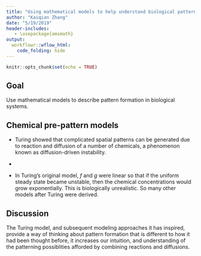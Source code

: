 ```yaml
---
title: "Using mathematical models to help understand biological pattern formation"
author: "Kaiqian Zhang"
date: "5/19/2019"
header-includes:
   - \usepackage{amsmath}
output: 
  workflowr::wflow_html:
    code_folding: hide
---
```


```r
knitr::opts_chunk$set(echo = TRUE)
```

## Goal 

Use mathematical models to describe pattern formation in biological systems.

## Chemical pre-pattern models

* Turing showed that complicated spatial patterns can be generated due to reaction and diffusion of a number of chemicals, a phenomenon known as diffusion-driven instability.

* [diffusion-driven instability]: a spatially uniform steady state, linearly stable in the absence of diffusion, becomes linearly unstable in the presence of diffusion. 

* In Turing's original model, $f$ and $g$ were linear so that if the uniform steady state became unstable, then the chemical concentrations would grow exponentially. This is biologically unrealistic. So many other models after Turing were derived.

## Discussion
The Turing model, and subsequent modeling approaches it has inspired, provide a way of thinking about pattern formation that is different to how it had been thought before, it increases our intuition, and understanding of the patterning possiblities afforded by combining reactions and diffusions. 



